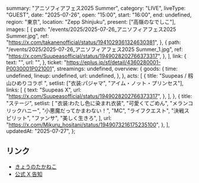   summary: "アニソフィアフェス2025 Summer",
  category: "LIVE",
  liveType: "GUEST",
  date: "2025-07-26",
  open: "15:00",
  start: "16:00",
  end: undefined,
  region: "東京",
  location: "Zepp Shinjuku",
  present: ["高嶺のなでしこ"],
  images: [
    {
      path: "/events/2025/2025-07-26_アニソフィアフェス2025 Summer.jpg",
      ref: "https://x.com/takanenofficial/status/1941029361324630381",
    },
    {
      path: "/events/2025/2025-07-26_アニソフィアフェス2025 Summer_1.jpg",
      ref: "https://x.com/Suupeasofficial/status/1949028202766373317",
    },
  ],
  link: {
    text: "",
    url: "",
  },
  ticket: "https://eplus.jp/sf/detail/4360280001-P0030001P021001",
  streamings: undefined,
  overview: {
    goods: {
      time: undefined,
      lineup: undefined,
      url: undefined,
    },
  },
  acts: [
    {
      title: "Suupeas / 籾山ひめりコラボ ",
      setlist: ["衣装:パジャマ", "アイム・ノット・プリンセス"],
      links: [
        {
          text: "Suupeas X",
          url: "https://x.com/Suupeasofficial/status/1949028202766373317",
        },
      ],
    },
    {
      title: "ステージ",
      setlist: [
        "衣装:わたし色に染まれ衣装",
        "可愛くてごめん",
        "メランコリックハニー",
        "小悪魔だってかまわない！",
        "MC",
        "ライフクエスト",
        "決戦スピリット",
        "ファンサ",
        "美しく生きろ",
      ],
      url: "https://x.com/Mikuru_hositani/status/1949073216175235100",
    },
  ],
  updatedAt: "2025-07-27",
};

## リンク

- [きょうのたかねこ](https://x.com/takanenofficial/status/1948930981446254984)
- [公式 X 告知](https://x.com/takanenofficial/status/1941029361324630381)
